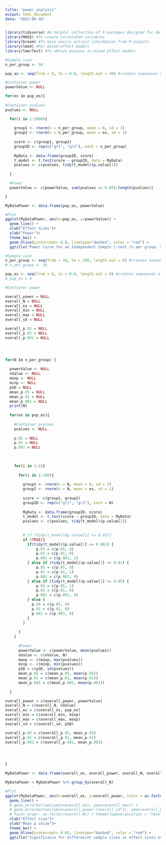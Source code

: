 ```yaml
---
title: "power_analysis"
output: html_document
date: "2023-06-16"
---
```



```r

library(tidyverse) #A helpful collection of R packages designed for data science.
library(MASS) #To create correlated variables 
library(broom) #To more easily extract information from R outputs
library(lme4) #For mixed-effect models
library(lmerTest) #To obtain pvalues in mixed effect models


```


```r

#Sample size
n_per_group <- 50

pop_es <- seq(from = 0, to = 0.8, length.out = 30) #creates sequences of numbers. 

#Container power
powerValue <- NULL

for(es in pop_es){
  
#Container pvalues
pvalues <- NULL

  for(i in 1:1000){
    
    group1 <- rnorm(n = n_per_group, mean = 0, sd = 1)
    group2 <- rnorm(n = n_per_group, mean = es, sd = 1)
    
    score <- c(group1, group2)
    groupID <- rep(c("gr1", "gr2"), each = n_per_group)
    
    MyData <- data.frame(groupID, score)
    t_model <- t.test(score ~ groupID, data = MyData)
    pvalues <- c(pvalues, tidy(t_model)$p.value[1])
  
  }

  #Power
  powerValue <- c(powerValue, sum(pvalues <= 0.05)/length(pvalues))

}

MyDataPower <- data.frame(pop_es, powerValue)

#Plot
ggplot(MyDataPower, aes(x=pop_es, y=powerValue)) + 
  geom_line() +
  xlab("Effect Sizes")+
  ylab("Power")+
  theme_bw() +
  geom_hline(yintercept= 0.8, linetype="dashed", color = "red") +
  ggtitle("Power Curve for an Independent Sample t-test (n per group: 50)")

```


```r

#Sample size
n_per_group <- seq(from = 10, to = 100, length.out = 6) #creates sequences of numbers.
# n_per_group <- 10

pop_es <- seq(from = 0, to = 0.8, length.out = 9) #creates sequences of numbers.
# pop_es = 0

#Container power

overall_power = NULL
overall_N = NULL
overall_es = NULL
overall_min = NULL
overall_max = NULL
overall_sd = NULL

overall_p.05 = NULL
overall_p.01 = NULL
overall_p.001 = NULL




for(N in n_per_group) {
  
  powerValue <- NULL
  nValue <- NULL
  maxp <- NULL
  minp <- NULL
  pSD = NULL
  mean_p.05 = NULL
  mean_p.01 = NULL
  mean_p.001 = NULL
  print(N)
  
  for(es in pop_es){
    
    #Container pvalues
    pvalues <- NULL
    
    p.05 = NULL
    p.01 = NULL
    p.001 = NULL
    
  
  
    for(i in 1:1){
    
      for(i in 1:100){
        
        group1 <- rnorm(n = N, mean = 0, sd = 1)
        group2 <- rnorm(n = N, mean = es, sd = 1)
        
        score <- c(group1, group2)
        groupID <- rep(c("gr1", "gr2"), each = N)
        
        MyData <- data.frame(groupID, score)
        t_model <- t.test(score ~ groupID, data = MyData)
        pvalues <- c(pvalues, tidy(t_model)$p.value[1])
        
        
        # if (tidy(t_model)$p.value[1] <= 0.05){
        if (TRUE){
          if(tidy(t_model)$p.value[1] <= 0.001) {
              p.05 = c(p.05, 0)
              p.01 = c(p.01, 0)
              p.001 = c(p.001, 1)
          } else if (tidy(t_model)$p.value[1] <= 0.01) {
              p.05 = c(p.05, 0)
              p.01 = c(p.01, 1)
              p.001 = c(p.001, 0)
          } else if (tidy(t_model)$p.value[1] <= 0.05) {
              p.05 = c(p.05, 1)
              p.01 = c(p.01, 0)
              p.001 = c(p.001, 0)
          } else {
            p.05 = c(p.05, 0)
            p.01 = c(p.01, 0)
            p.001 = c(p.001, 0)
          }
        }
      
      }
    }
    
      #Power
      powerValue <- c(powerValue, mean(pvalues))
      nValue <- c(nValue, N)
      maxp <- c(maxp, max(pvalues))
      minp <- c(minp, min(pvalues))
      pSD = c(pSD, sd(pvalues))
      mean_p.05 = c(mean_p.05, mean(p.05))
      mean_p.01 = c(mean_p.01, mean(p.01))
      mean_p.001 = c(mean_p.001, mean(p.001))

  }
  
overall_power = c(overall_power, powerValue)
overall_N = c(overall_N, nValue)
overall_es = c(overall_es, pop_es)
overall_min = c(overall_min, minp)
overall_max = c(overall_max, maxp)
overall_sd = c(overall_sd, pSD)

overall_p.05 = c(overall_p.05, mean_p.05)
overall_p.01 = c(overall_p.01, mean_p.01)
overall_p.001 = c(overall_p.001, mean_p.001)


  

}

MyDataPower <- data.frame(overall_es, overall_power, overall_N, overall_min, overall_max, overall_sd, overall_p.05, overall_p.01, overall_p.001)

MyDataPower = MyDataPower %>% group_by(overall_N)

#Plot
ggplot(MyDataPower, aes(x=overall_es, y=overall_power, color = as.factor(overall_N))) + 
  geom_line() +
  # geom_errorbar(aes(ymin=overall_min, ymax=overall_max)) +
  # geom_errorbar(aes(ymin=overall_power-(overall_sd*1), ymax=overall_power+(overall_sd*1))) +
  # facet_wrap(~ as.factor(overall_N)) + theme(legend.position = "none") +
  xlab("Effect size")+
  ylab("Mean p value")+
  theme_bw() +
  geom_hline(yintercept= 0.05, linetype="dashed", color = "red") +
  ggtitle("Significance for differencnt sample sizes vs effect sizes over 100 sims")


```
